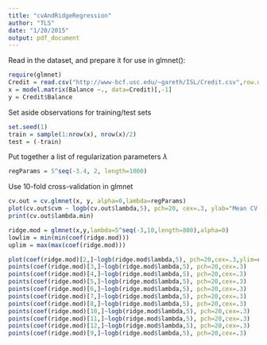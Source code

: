 ```yaml
---
title: "cvAndRidgeRegression"
author: "TLS"
date: "1/20/2015"
output: pdf_document
---
```

Read in the dataset, and prepare it for use in glmnet():
```r
require(glmnet)
Credit = read.csv("http://www-bcf.usc.edu/~gareth/ISL/Credit.csv",row.names=1)
x = model.matrix(Balance ~., data=Credit)[,-1]
y = Credit$Balance
```

Set aside observations for training/test sets
```r
set.seed(1)
train = sample(1:nrow(x), nrow(x)/2)
test = (-train)
```

Put together a list of regularization parameters $\lambda$
```r
regParams = 5^seq(-3.4, 2, length=1000)
```

Use 10-fold cross-validation in glmnet
```r
cv.out = cv.glmnet(x, y, alpha=0,lambda=regParams)
plot(cv.out$cvm ~ logb(cv.out$lambda,5), pch=20, cex=.3, ylab="Mean CV error", xlab="log base-5 of lambda")
print(cv.out$lambda.min)
```

```r
ridge.mod = glmnet(x,y,lambda=5^seq(-3,10,length=800),alpha=0)
lowlim = min(min(coef(ridge.mod)))
uplim = max(max(coef(ridge.mod)))

plot(coef(ridge.mod)[2,]~logb(ridge.mod$lambda,5), pch=20,cex=.3,ylim=c(lowlim-10,uplim+10))
points(coef(ridge.mod)[3,]~logb(ridge.mod$lambda,5), pch=20,cex=.3)
points(coef(ridge.mod)[4,]~logb(ridge.mod$lambda,5), pch=20,cex=.3)
points(coef(ridge.mod)[5,]~logb(ridge.mod$lambda,5), pch=20,cex=.3)
points(coef(ridge.mod)[6,]~logb(ridge.mod$lambda,5), pch=20,cex=.3)
points(coef(ridge.mod)[7,]~logb(ridge.mod$lambda,5), pch=20,cex=.3)
points(coef(ridge.mod)[8,]~logb(ridge.mod$lambda,5), pch=20,cex=.3)
points(coef(ridge.mod)[10,]~logb(ridge.mod$lambda,5), pch=20,cex=.3)
points(coef(ridge.mod)[11,]~logb(ridge.mod$lambda,5), pch=20,cex=.3)
points(coef(ridge.mod)[12,]~logb(ridge.mod$lambda,5), pch=20,cex=.3)
points(coef(ridge.mod)[9,]~logb(ridge.mod$lambda,5), pch=20,cex=.3)
```
